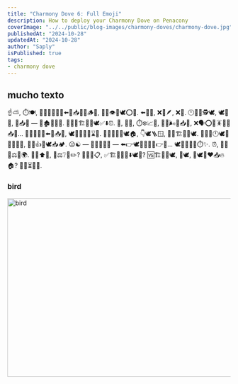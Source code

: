 ```yaml
---
title: "Charmony Dove 6: Full Emoji"
description: How to deploy your Charmony Dove on Penacony
coverImage: "../../public/blog-images/charmony-doves/charmony-dove.jpg"
publishedAt: "2024-10-28"
updatedAt: "2024-10-28"
author: "Saply"
isPublished: true
tags: 
- charmony dove
---
```


## mucho texto
☝️⛅, ⏱️🍽️, 🔄📅👶🦢➕📅⬅️🥱📥👨🦫🪵🌱, 🦢📅👁️🐣🕊️⭕🧍. ⬅️🐣🤏, ❌💯🪶, ❌🎤. 🕛📅🦢🕵️🕊️, 🕊️🪫🦵, 🍂📥🌳 — 🤔🏚️👨‍👩‍👦. 🦢📅💡🏗️🪹🫴🕊️✅⬇️⏰. 🧏, 💭🔙, ⏱️❄️📈🥶, 🤝🦁🌬️🌙📥🌱, ❌🗣️⭕🤢🪳➕🐗📥🧭... 💁🔎❔📅🦢⬅️🐣📥🌱, 🕊️🧍❌🍀💪⌛🌸. 📅🙋📅🦢🫴🕊️🏠, 👇🕊️🪜🪟, 🙏👨🏗️🔗🫳🕊️. 📅🦢💡🕛🕊️🔋✅💪🙌🪽, 📅🦢👍💨🕊️📥🏕️. 😥☯️ — 💬🦢📅🚫🤔 — ⬅️👉🕊️🔮🔄💯📏👉⏰... 🕊️🔮💯📅🦢⏱️✨. ⏰, 📅🫴💪⚖️🫵🌍. 👤🤝⬆️📖, 🤔⚖️❔🫵✏️? 🏒🤝🧓📋, ✅🏗️🪹🐑🥅⬇️🕊️🍂? 🆚🏗️🔗🫴🕊️, 🍼🕊️, 🫴🕊️💯❤️📥🔥🏠? 📅😁⏳🫵💬.

### bird
<Image
  src="/blog-images/charmony-doves/charmony-dove.jpg"
  width="1000"
  height="404"
  alt="bird"
  sizes="100vw"
/>